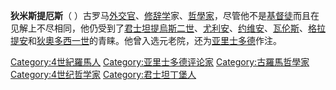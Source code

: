 '''狄米斯提厄斯'''（{{lang-el|Θεμίστιος}} {{bd|317年||390年||}}）古罗马[[外交官|外交官]]、[[修辞学|修辞学]]家、[[哲學家|哲學家]]，尽管他不是[[基督徒|基督徒]]而且在见解上不尽相同，他仍受到了[[君士坦提烏斯二世|君士坦提烏斯二世]]、[[尤利安|尤利安]]、[[约维安|约维安]]、[[瓦伦斯|瓦伦斯]]、[[格拉提安|格拉提安]]和[[狄奧多西一世|狄奧多西一世]]的青睐。他曾入选元老院，还为[[亚里士多德|亚里士多德]]作注。

[[Category:4世紀羅馬人|Category:4世紀羅馬人]]
[[Category:亚里士多德评论家|Category:亚里士多德评论家]]
[[Category:古羅馬哲學家|Category:古羅馬哲學家]]
[[Category:4世纪哲学家|Category:4世纪哲学家]]
[[Category:君士坦丁堡人|Category:君士坦丁堡人]]